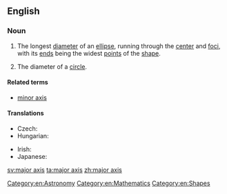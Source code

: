==English==

===Noun===
{{en-noun|sg=[[major]] [[axis]]|major axes}}

# {{geometry}} The longest [[diameter]] of an [[ellipse]], running through the [[center]] and [[focus|foci]], with its [[end]]s being the widest [[points]] of the [[shape]].
# {{geometry}} The diameter of a [[circle]].

====Related terms====
* [[minor axis]]

====Translations====
{{trans-top|longest diameter of an ellipse}}
* Czech: {{t-|cs|hlavní osa|f}}
* Hungarian: {{t|hu|főtengely}}
{{trans-mid}}
* Irish: {{t|ga|mór-ais|f}}
* Japanese: {{t|ja|長軸|tr=chōjiku|sc=Jpan}}
{{trans-bottom}}

[[Category:en:Astronomy]]
[[Category:en:Mathematics]]
[[Category:en:Shapes]]

[[sv:major axis]]
[[ta:major axis]]
[[zh:major axis]]